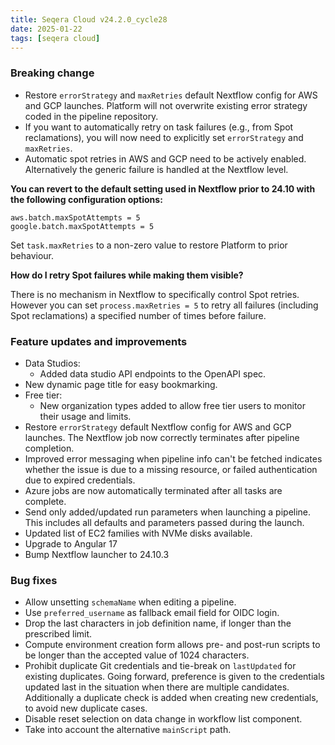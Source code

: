 ```yaml
---
title: Seqera Cloud v24.2.0_cycle28
date: 2025-01-22
tags: [seqera cloud]
---
```


### Breaking change

- Restore `errorStrategy` and `maxRetries` default Nextflow config for AWS and GCP launches. Platform will not overwrite existing error strategy coded in the pipeline repository.
- If you want to automatically retry on task failures (e.g., from Spot reclamations), you will now need to explicitly set `errorStrategy` and `maxRetries`.
- Automatic spot retries in AWS and GCP need to be actively enabled. Alternatively the generic failure is handled at the Nextflow level.

**You can revert to the default setting used in Nextflow prior to 24.10 with the following configuration options:**
```
aws.batch.maxSpotAttempts = 5
google.batch.maxSpotAttempts = 5
```
Set `task.maxRetries` to a non-zero value to restore Platform to prior behaviour.

**How do I retry Spot failures while making them visible?**

There is no mechanism in Nextflow to specifically control Spot retries. However you can set `process.maxRetries = 5` to retry all failures (including Spot reclamations) a specified number of times before failure.

### Feature updates and improvements

- Data Studios:
    - Added data studio API endpoints to the OpenAPI spec.
- New dynamic page title for easy bookmarking.
- Free tier:
    - New organization types added to allow free tier users to monitor their usage and limits.
- Restore `errorStrategy` default Nextflow config for AWS and GCP launches. The Nextflow job now correctly terminates after pipeline completion.
- Improved error messaging when pipeline info can't be fetched indicates whether the issue is due to a missing resource, or failed authentication due to expired credentials.
- Azure jobs are now automatically terminated after all tasks are complete.
- Send only added/updated run parameters when launching a pipeline. This includes all defaults and parameters passed during the launch.
- Updated list of EC2 families with NVMe disks available.
- Upgrade to Angular 17
- Bump Nextflow launcher to 24.10.3

### Bug fixes 

- Allow unsetting `schemaName` when editing a pipeline.
- Use `preferred_username` as fallback email field for OIDC login.
- Drop the last characters in job definition name, if longer than the prescribed limit.
- Compute environment creation form allows pre- and post-run scripts to be longer than the accepted value of 1024 characters.
- Prohibit duplicate Git credentials and tie-break on `lastUpdated` for existing duplicates. Going forward, preference is given to the credentials updated last in the situation when there are multiple candidates. Additionally a duplicate check is added when creating new credentials, to avoid new duplicate cases.
- Disable reset selection on data change in workflow list component.
- Take into account the alternative `mainScript` path.

